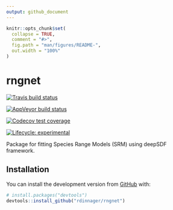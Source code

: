 ```yaml
---
output: github_document
---
```


<!-- README.md is generated from README.Rmd. Please edit that file -->

```r
knitr::opts_chunk$set(
  collapse = TRUE,
  comment = "#>",
  fig.path = "man/figures/README-",
  out.width = "100%"
)
```

# rngnet


<!-- badges: start -->
  [![Travis build status](https://travis-ci.org/rdinnager/rngnet.svg?branch=master)](https://travis-ci.org/rdinnager/rngnet)

  [![AppVeyor build status](https://ci.appveyor.com/api/projects/status/github/rdinnager/rngnet?branch=master&svg=true)](https://ci.appveyor.com/project/rdinnager/rngnet)
  
  [![Codecov test coverage](https://codecov.io/gh/rdinnager/rngnet/branch/master/graph/badge.svg)](https://codecov.io/gh/rdinnager/rngnet?branch=master)
  
[![Lifecycle: experimental](https://img.shields.io/badge/lifecycle-experimental-orange.svg)](https://www.tidyverse.org/lifecycle/#experimental)
<!-- badges: end -->

Package for fitting Species Range Models (SRM) using deepSDF framework.

## Installation

You can install the development version from [GitHub](https://github.com/) with:

``` r
# install.packages("devtools")
devtools::install_github("rdinnager/rngnet")
```


